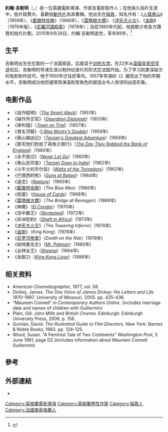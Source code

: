 {{Link style|time=2015-12-11T07:12:45+00:00}}
{{Infobox entertainer
| name        = 约翰·吉勒明
| type          = 导演
| image       = 
| caption     = 
| english_name = John Guillermin
| birth_date  = {{Birth date|1925|11|11}}
| birth_place = {{UK}}[[英格兰|英格兰]][[伦敦|伦敦]]
| death_date = {{death date and age|2015|9|27|1925|11|11}}
| death_place = {{USA}}[[加利福尼亞州|加利福尼亞州]][[托潘加|托潘加]]
| occupation  = 电影导演
| yearsactive = 1947至1988年
| spouse      = {{married|{{en-link|莫琳·康奈尔|Maureen Connell}}|1956|}}<br>{{married|Mary Guillermin|1999|2015}}
| children    = 2
}}
'''約翰·吉勒明'''（{{lang-en|'''John Guillermin'''}}，{{bd|1925年|11月11日|2015年|9月27日}}）是一位英國電影導演、作家及電影製作人；在他長久拍片生涯中，拍片經費大、喜歡拍[[動作片|動作片]]為其著稱。他出生在[[倫敦|倫敦]]，知名作有：《[[人猿泰山|人猿泰山]]》（1959年）、《[[藍徽特攻隊|藍徽特攻隊]]》（1966年）、《[[雷瑪根大橋|雷瑪根大橋]]》、《[[沖天大火災|沖天大火災]]》、《[[金剛_(1976年電影)|金剛]]》（1976年版）、《[[尼罗河上的惨案_(1978年电影)|尼羅河謀殺案]]》（1978年）；自從1980年代起，他就較少有各方讚賞的拍片計劃。2015年9月28日，约翰·吉勒明逝世，享年89岁。<ref>{{cite web|url=https://www.thewrap.com/john-guillermin-director-of-the-towering-inferno-dead-at-89/|title=John Guillermin, Director of 'The Towering Inferno,' Dead at 89 |accessdate=2015-10-01|date=2015-09-28|publisher=The Wrap}}</ref>

==生平==
吉勒明出生在伦敦的一个法国家庭，后就读于[[剑桥大学|剑桥大学]]。在22岁从[[英国皇家空军|英国皇家空军]]退伍后，吉勒明的导演生涯以制作纪录片的形式在法国开始。为了学习到更深层次的电影制作技巧，他于1950年迁往好莱坞。1957年导演的《{{en-link|审判镇|Town on Trial}}》展现出了他的早期水平，吉勒明成功地将通常饰演温和型角色的{{en-link|约翰米尔斯|John Mills}}塑造出令人惊讶的凶恶形象。

==电影作品==
*《自作聪明》（''[[:en:The_Smart_Aleck|The Smart Aleck]]''）(1951年)
*《操作外交官》（''[[:en:Operation_Diplomat_(film)|Operation Diplomat]]''）(1953年)
*《审判镇》（''[[:en:Town_on_Trial|Town on Trial]]''）(1957年)
*《冒名顶替》（''[[:en:I_Was_Monty's_Double_(film)|I Was Monty's Double]]''）(1958年)
*《泰山擒凶记》（''[[:en:Tarzan's_Greatest_Adventure|Tarzan's Greatest Adventure]]''）(1959年)
*《那天他们抢劫了英格兰银行》（''[[:en:The_Day_They_Robbed_the_Bank_of_England|The Day They Robbed the Bank of England]]''）(1960年)
*《永不放过》（''[[:en:Never_Let_Go|Never Let Go]]''）(1960年)
*《泰山去印度》（''[[:en:Tarzan_Goes_to_India|Tarzan Goes to India]]''）(1962年)
*《斗牛士的华尔兹》（''[[:en:Waltz_of_the_Toreadors_(film)|Waltz of the Toreadors]]''）(1962年)
*《巴塔西的枪》（''[[:en:Guns_at_Batasi|Guns at Batasi]]''）(1964年)
*《迷恋》（''[[:en:Rapture_(1965_film)|Rapture]]''）(1965年)
*《[[藍徽特攻隊|藍徽特攻隊]]》（''The Blue Max''）(1966年)
*《纸屋》（''[[:en:House_of_Cards_(1968_film)|House of Cards]]''）(1968年)
*《[[雷瑪根大橋|雷瑪根大橋]]》（''The Bridge at Remagen''）(1969年)
*《神鹰》（''[[:en:El_Condor_(1970_film)|El Condor]]''）(1970年)
*《空中霸王》（''[[:en:Skyjacked_(film)|Skyjacked]]''）(1972年)
*《非洲怒豹》（''[[:en:Shaft_in_Africa|Shaft in Africa]]''）(1973年)
*《[[冲天大火灾|冲天大火灾]]》（''The Towering Inferno''）(1974年)
*《[[金剛_(1976年電影)|金剛]]》（''King Kong''）(1976年)
*《[[尼罗河上的惨案_(1978年电影)|尼罗河惨案]]》（''Death on the Nile''）(1978年)
*《帕特曼先生》（''[[:en:Mr._Patman|Mr. Patman]]''）(1980年)
*《丛林女王》（''[[:en:Sheena_(film)|Sheena]]''）(1984年)
*《金剛2》（''[[:en:King_Kong_Lives|King Kong Lives]]''）(1986年)

==相关资料==
*''American Cinematographer'', 1977, vol. 58.
*Dickey, James. ''The One Voice of James Dickey: His Letters and Life 1970–1997''.  University of Missouri, 2005.  pp. 435–436.
*”Maureen Connell” in ''Contemporary Authors Online''. (includes marriage date and names of children with Guillermin)
*Plain, Gill.  ''John Mills and British Cinema''. Edinburgh: Edinburgh University Press, 2006.  p. 156.
*Quinlan, David. ''The Illustrated Guide to Film Directors''.  New York: Barnes & Noble Books, 1983.  pp. 124–125.
*Wood, Susan. "A Feminist Tale of Two Continents" ''Washington Post'', 5 June 1981, page D2 (includes information about Maureen Connell Guillermin)

==參考==
{{reflist}}

==外部連結==
*{{imdb name | id=0347086}}
{{King Kong}}
{{DEFAULTSORT:Guillermin, John}}
[[Category:英格蘭電影導演|Category:英格蘭電影導演]]
[[Category:英格蘭男性作家|Category:英格蘭男性作家]]
[[Category:倫敦人|Category:倫敦人]]
[[Category:法國裔英格蘭人|Category:法國裔英格蘭人]]